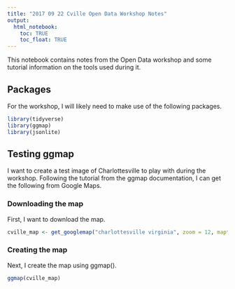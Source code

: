 ```yaml
---
title: "2017 09 22 Cville Open Data Workshop Notes"
output: 
  html_notebook:
    toc: TRUE
    toc_float: TRUE
---
```


This notebook contains notes from the Open Data workshop and some tutorial 
information on the tools used during it.

## Packages

For the workshop, I will likely need to make use of the following packages. 

```r
library(tidyverse)
library(ggmap)
library(jsonlite)
```

## Testing ggmap

I want to create a test image of Charlottesville to play with during the 
workshop. Following the tutorial from the ggmap documentation, I can 
get the following from Google Maps.

### Downloading the map

First, I want to download the map.

```r
cville_map <- get_googlemap("charlottesville virginia", zoom = 12, maptype = "roadmap")
```

### Creating the map

Next, I create the map using ggmap(). 

```r
ggmap(cville_map)
```

